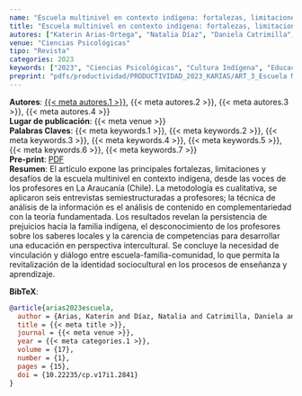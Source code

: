 ```yaml
---
name: "Escuela multinivel en contexto indígena: fortalezas, limitaciones y desafíos  desde la perspectiva de los profesores en La Araucanía"
title: "Escuela multinivel en contexto indígena: fortalezas, limitaciones y desafíos  desde la perspectiva de los profesores en La Araucanía"
autores: ["Katerin Arias-Ortega", "Natalia Díaz", "Daniela Catrimilla", "María Saldías"]
venue: "Ciencias Psicológicas" 
tipo: "Revista"
categories: 2023
keywords: ["2023", "Ciencias Psicológicas", "Cultura Indígena", "Educación Escolar", "Enseñanza y Aprendizaje", "Pueblos Indígenas y Tribales", "Educación Intercultural"]
preprint: "pdfs/productividad/PRODUCTIVIDAD_2023_KARIAS/ART_3_Escuela Multinivel_Arias_2023_SCOPUS.pdf"
---
```

**Autores**: [{{< meta autores.1 >}}](../members/current/Katerin Arias-Ortega.qmd), {{< meta autores.2 >}}, {{< meta autores.3 >}}, {{< meta autores.4 >}}    
**Lugar de publicación**: {{< meta venue >}}    
**Palabras Claves**: {{< meta keywords.1 >}}, {{< meta keywords.2 >}}, {{< meta keywords.3 >}}, {{< meta keywords.4 >}}, {{< meta keywords.5 >}}, {{< meta keywords.6 >}}, {{< meta keywords.7 >}}    
**Pre-print**: [PDF](../{{< meta preprint >}})    
**Resumen**: El artículo expone las principales fortalezas, limitaciones y desafíos de la escuela multinivel en contexto indígena, desde las voces de los profesores en La Araucanía (Chile). La metodología es cualitativa, se aplicaron seis entrevistas semiestructuradas a profesores; la técnica de análisis de la información es el análisis de contenido en complementariedad con la teoría fundamentada. Los resultados revelan la persistencia de prejuicios hacia la familia indígena, el desconocimiento de los profesores sobre los saberes locales y la carencia de competencias para desarrollar una educación en perspectiva intercultural. Se concluye la necesidad de vinculación y diálogo entre escuela-familia-comunidad, lo que permita la revitalización de la identidad sociocultural en los procesos de enseñanza y aprendizaje.


**BibTeX**:
```bibtex
@article{arias2023escuela,
  author = {Arias, Katerin and Díaz, Natalia and Catrimilla, Daniela and Saldías, María},
  title = {{< meta title >}},
  journal = {{< meta venue >}},
  year = {{< meta categories.1 >}},
  volume = {17},
  number = {1},
  pages = {15},
  doi = {10.22235/cp.v17i1.2841}
}
```
